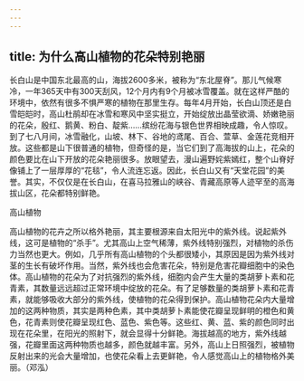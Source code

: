 ```yaml
---
---
---
```

title: 为什么高山植物的花朵特别艳丽
---




长白山是中国东北最高的山，海拔2600多米，被称为“东北屋脊”。那儿气候寒冷，一年365天中有300天刮风，12个月内有9个月被冰雪覆盖。就在这样严酷的环境中，依然有很多不惧严寒的植物在那里生存。每年4月开始，长白山顶还是白雪皑皑时，高山杜鹃却在冰雪和寒风中坚实挺立，开始绽放出晶莹欲滴、娇嫩艳丽的花朵，殷红、鹅黄、粉白、靛紫……缤纷花海与银色世界相映成趣，令人惊叹。到了七八月间，冰雪融化，山坡、林下、谷地的鸢尾、百合、萱草、金莲花竞相开放。这些都是山下很普通的植物，但奇怪的是，当它们到了高海拔的山上，花朵的颜色要比在山下开放的花朵艳丽很多。放眼望去，漫山遍野姹紫嫣红，整个山脊好像铺上了一层厚厚的“花毯”，令人流连忘返。因此，长白山又有“天堂花园”的美誉。其实，不仅仅是在长白山，在喜马拉雅山的峡谷、青藏高原等人迹罕至的高海拔山区，花朵都特别鲜艳。

高山植物



高山植物的花卉之所以格外艳丽，其主要根源来自太阳光中的紫外线。说起紫外线，这可是植物的“杀手”。尤其高山上空气稀薄，紫外线特别强烈，对植物的杀伤力当然也更大。例如，几乎所有高山植物的个头都很矮小，其原因是因为紫外线对茎的生长有破坏作用。当然，紫外线也会危害花朵，特别是危害花瓣细胞中的染色体。高山植物的花朵为了对抗强烈的紫外线，细胞内会产生大量的类胡萝卜素和花青素，其数量远远超过正常环境中绽放的花朵。有了足够数量的类胡萝卜素和花青素，就能够吸收大部分的紫外线，使植物的花朵得到保护。高山植物花朵内大量增加的这两种物质，其实是两种色素，其中类胡萝卜素能使花瓣呈现鲜明的橙色和黄色，花青素则使花瓣呈现红色、蓝色、紫色等。这些红、黄、蓝、紫的颜色同时出现在花朵里，在阳光的照射下，就会显得十分鲜艳。海拔越高的地方，紫外线越强，花瓣里面这两种物质也越多，颜色就越丰富。另外，高山上日照强烈，被植物反射出来的光会大量增加，也使花朵看上去更鲜艳，令人感觉高山上的植物格外美丽。（邓泓）